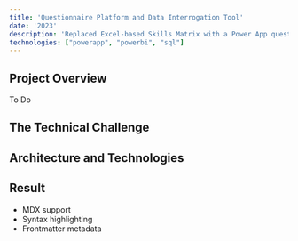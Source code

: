 ```yaml
---
title: 'Questionnaire Platform and Data Interrogation Tool'
date: '2023'
description: 'Replaced Excel-based Skills Matrix with a Power App questionnaire platform and PowerBI data interrogation tool'
technologies: ["powerapp", "powerbi", "sql"] 
---
```


## Project Overview

To Do

## The Technical Challenge

## Architecture and Technologies

## Result

- MDX support
- Syntax highlighting
- Frontmatter metadata 
